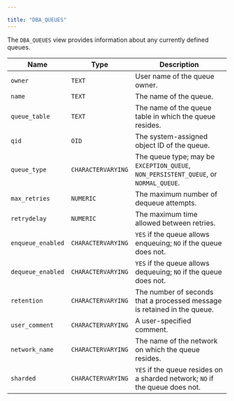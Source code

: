 ---

title: "DBA_QUEUES"
---

<div id="dba_queues" class="registered_link"></div>

The `DBA_QUEUES` view provides information about any currently defined queues.

| Name              | Type               | Description                                                  |
| ----------------- | ------------------ | ------------------------------------------------------------ |
| `owner`           | `TEXT`             | User name of the queue owner.                                |
| `name`            | `TEXT`             | The name of the queue.                                       |
| `queue_table`     | `TEXT`             | The name of the queue table in which the queue resides.      |
| `qid`             | `OID`              | The system-assigned object ID of the queue.                  |
| `queue_type`      | `CHARACTERVARYING` | The queue type; may be `EXCEPTION_QUEUE`, `NON_PERSISTENT_QUEUE`, or `NORMAL_QUEUE`. |
| `max_retries`     | `NUMERIC`          | The maximum number of dequeue attempts.                      |
| `retrydelay`      | `NUMERIC`          | The maximum time allowed between retries.                    |
| `enqueue_enabled` | `CHARACTERVARYING` | `YES` if the queue allows enqueuing; `NO` if the queue does not. |
| `dequeue_enabled` | `CHARACTERVARYING` | `YES` if the queue allows dequeuing; `NO` if the queue does not. |
| `retention`       | `CHARACTERVARYING` | The number of seconds that a processed message is retained in the queue. |
| `user_comment`    | `CHARACTERVARYING` | A user-specified comment.                                    |
| `network_name`    | `CHARACTERVARYING` | The name of the network on which the queue resides.          |
| `sharded`         | `CHARACTERVARYING` | `YES` if the queue resides on a sharded network; `NO` if the queue does not. |